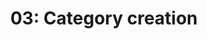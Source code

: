---
title: '03: Category creation'
summary: 'Reframe and rename the need FarmTech is solving for. Helps create a catchy, endearing headline and copy.'
start: '2024-12-21'
duration: '2 days'
owner:
    image: '@uploads/avatars/kb.jpg'
    title: 'kb'
status: 'Slated'
---